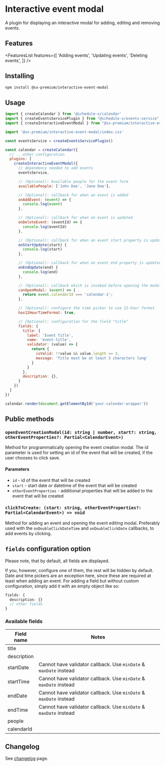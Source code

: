 # Interactive event modal

A plugin for displaying an interactive modal for adding, editing and removing events.

## Features



<FeaturesList features={[
  'Adding events',
  'Updating events',
  'Deleting events',
]} />

## Installing

```bash copy
npm install @sx-premium/interactive-event-modal
```

## Usage

```js
import { createCalendar } from '@schedule-x/calendar'
import { createEventsServicePlugin } from "@schedule-x/events-service";
import { createInteractiveEventModal } from "@sx-premium/interactive-event-modal";

import '@sx-premium/interactive-event-modal/index.css'

const eventsService = createEventsServicePlugin()

const calendar = createCalendar({
  // ...other configuration
  plugins: [
    createInteractiveEventModal({
      // dependency needed to add events
      eventsService,

      // (Optional): Available people for the event form
      availablePeople: ['John Doe', 'Jane Doe'],

      // (Optional): callback for when an event is added
      onAddEvent: (event) => {
        console.log(event)
      },

      // (Optional): callback for when an event is updated
      onDeleteEvent: (eventId) => {
        console.log(eventId)
      },

      // (Optional): callback for when an event start property is updated
      onStartUpdate(start) {
        console.log(start)
      },

      // (Optional): callback for when an event end property is updated
      onEndUpdate(end) {
        console.log(end)
      },

      // (Optional): callback which is invoked before opening the modal. Return false to prevent the modal from opening
      canOpenModal: (event) => {
        return event.calendarId === 'calendar-1';
      },

      // (Optional): configure the time picker to use 12-hour format
      has12HourTimeFormat: true,

      // (Optional): configuration for the field "title"
      fields: {
        title: {
          label: 'Event Title',
          name: 'event-title',
          validator: (value) => {
            return {
              isValid: !!value && value.length >= 3,
              message: 'Title must be at least 3 characters long'
            }
          }
        },
        description: {},
      }
    })
  ]
})

calendar.render(document.getElementById('your-calendar-wrapper'))
```

## Public methods

### `openEventCreationModal(id: string | number, start?: string, otherEventProperties?: Partial<CalendarEvent>)`

Method for programmatically opening the event creation modal. The id parameter is used for setting an id of the event that will be created, if the user chooses to click save.

#### Parameters
- `id` - id of the event that will be created
- `start` - start date or datetime of the event that will be created
- `otherEventProperties` - additional properties that will be added to the event that will be created

### `clickToCreate: (start: string, otherEventProperties?: Partial<CalendarEvent>) => void`

Method for adding an event and opening the event editing modal. Preferably used with the `onDoubleClickDateTime` and `onDoubleClickDate` callbacks, to add events by clicking.

## `fields` configuration option

Please note, that by default, all fields are displayed.

If you, however, configure one of them, the rest will be hidden by default. Date and time pickers are an exception here, since these are required at least when adding an event. For adding a field but without custom configuration, simply add it with an empty object like so:

```ts
fields: {
  description: {}
  // other fields
}
```

### Available fields

| Field name  | Notes                                                             |
|-------------|-------------------------------------------------------------------|
| title       |                                                                   |
| description |                                                                   |
| startDate   | Cannot have validator callback. Use `minDate` & `maxDate` instead |
| startTime   | Cannot have validator callback. Use `minDate` & `maxDate` instead |
| endDate     | Cannot have validator callback. Use `minDate` & `maxDate` instead |
| endTime     | Cannot have validator callback. Use `minDate` & `maxDate` instead |
| people      |                                                                   |
| calendarId  |                                                                   |


## Changelog

See [changelog](/changelog) page.

